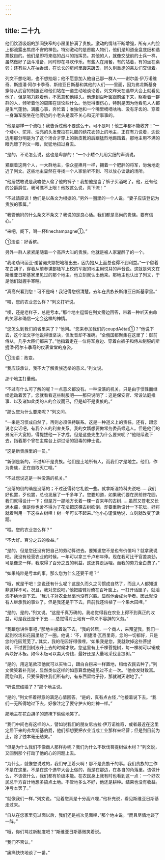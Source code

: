 ```yaml
---
---
---
```

title: 二十九
---



他们饮酒吸烟的那间狭窄的小房里挤满了贵族。激动的情绪不断增强，所有人的脸上都流露出焦虑不安的神色。特别激动的是首脑人物们，他们是知道全盘底细和选票数自的。他们是即将来临的战斗的指挥员。其他的人，就像交战前的士兵一样，虽然做好了战斗准备，同时却在寻欢作乐。有些人在用餐，有的站着，有的坐在桌旁；还有些人在抽香烟，在长长的房间里踱来踱去，同久别重逢的亲友们交谈着。

列文不想吃喝，也不想抽烟；他不愿意加入他自己那一群人——谢尔盖·伊万诺维奇、斯捷潘·阿尔卡季奇、斯维亚日斯基和其他的人们——里面，因为弗龙斯基身穿侍从武官的制服正和他们站在一道生动地谈论着。列文昨天在选举大会上就看见他了，但是竭力躲着他，不愿意和他碰头。他走到百叶窗跟前坐下来，察看着一群群的人，倾听着他的周围在谈论些什么。他觉得很伤心，特别是因为他看见人人都是生气蓬勃，满腹心事，奔忙着；唯独他和一个嘴里嘀嘀咕咕、没有牙齿的、穿着一身海军服坐在他旁边的小老头是漠不关心和无所事事的。

“他是那样一个流氓！我告诉过他不要这么干。可不是吗！他三年都不能收齐！”一个矮小、驼背、油亮的头发耷拉在礼服的绣花衣领上的地主，正在有力说着，边说边用那分明是为了这个场合才穿上的新皮靴的后跟猛烈地踢踏着。那地主用不满的眼光瞟了列文一眼，就猛地扭过身去。

“是的，不论怎么说，这也是卑鄙的！”一个小矮个儿用尖细的声调说。

紧跟着这两个人，一大群地主，像众星捧月一样，拥着一个肥胖的将军，匆匆地走近了列文。这些地主显然在寻找一个人家偷听不到、可以放心谈话的场所。

“他居然敢说是我唆使人偷了他的裤子！我想他是当了裤子买酒喝了。他，还有他的公爵爵位，我可瞧不上眼！他敢这么说，真下流！”

“不过请原谅！他们是以条文为根据的，”另外一圈里的一个人说。“妻子应该登记为贵族的家属。”

“我管他妈的什么条文不条文？我说的是良心话。我们都是高尚的贵族。要有信心。”

“来吧，阁下，喝一杯finechampagne①。”



①法语：好香槟。

另外一群人紧紧尾随着一个高声大叫的贵族。他就是被人家灌醉了的一个。

“我老劝玛丽亚·谢苗诺夫娜把地租出去，因为她从上面总也得不到利益。”一个留着花白胡子，穿着从前参谋部陆军上校的军服的地主用悦耳的声音说。这就是列文在斯维亚日斯基家里见过的那个地主。他立刻就认出他来。那地主也认出了列文，于是他们就握手寒暄。

“真高兴看到您！可不是吗！我记得您很清楚。去年在贵族长斯维亚日斯基家里。”

“喂，您的农业怎么样？”列文打听说。

“噢，还是老样子，总是亏本，”那个地主逗留在列文旁边回答，带着一种听天由命的笑容和确信一定会这样的神情。

“您怎么到我们的省里来了？”他问。“您来参加我们的coupdAétat①？”他说下去，这个法文字他说得很坚决，但发音却不准确。“全俄国都聚集在这里了：御前侍从，几乎大臣们都来了。”他指着走在一位将军身边、穿着白裤子和侍从制服的斯捷潘·阿尔卡季奇的仪表堂堂的身姿。



①法语：政变。

“我应该承认，我不大了解贵族选举的意义。”列文说。

那个地主打量他。

“不过有什么可了解的呢？一点意义都没有。一种没落的机关，只是由于惯性而继续运动着罢了。您就看看这些制服吧——那只说明了：这是保安官、常设法庭推事、以及诸如此类的人的会议而已，但是却不是贵族的。”

“那么您为什么要来呢？”列文问。

“一来是习惯成自然了。再则必须保持联系。这是一种道义上的责任。还有，跟您说老实话吧，有我个人的利害关系。我的女婿想要做常务委员候选人。但是他们的景况不大宽裕，得提拔他一下才成。但是这些先生为什么要来呢？”他继续说下去，指着那个曾在主席台上讲过话的狠毒的绅士说。

“这是新贵族里的一员。”

“新倒是新的，不过却不是贵族。他们是土地所有人，而我们才是地主。他们，作为贵族，正在自取灭亡哩。”

“不过您说这是一种没落的机关。”

“没落的倒的确是没落的；不过还得待它礼貌一些。就拿斯涅特科夫说吧……我们好也罢，歹也罢，总也发展了一千多年了。您要知道，如果我们要在房前修花园，我们就得设计一下；但是万一那地方长着一棵一百来年的古树……虽然又苍老又长满木瘤，但是你也舍不得为了花坛把这棵古树砍倒，却要重新设计一下花坛，好将就着利用一下这株古树哩！树一年可长不起来。”他小心谨慎地说，立刻就改变了话题。

“喂。您的农业怎么样？”

“不大好。百分之五的收益。”

“是的，但是您还没有把自己的劳动算进去。要知道您不是也有价值吗？就拿我说吧。我没有经营农业的时候，一年可以拿三千卢布年俸。现在我可比干官差卖劲，可是像您一样，我取得了百分之五的利益，这还算走运哩。而我的劳力全白费了。”

“如果纯粹是亏本的事，那么您为什么还要干呢？”

“哦，就是干吧！您说还有什么呢？这是久而久之习惯成自然了，而且人人都知道非这样不可。况且，我对您说吧，”他把胳臂肘倚在百叶窗上，一打开话匣子，就滔滔不绝地谈下去。“我儿子对农业丝毫也没有兴趣。显然他会成为学者。因此就没有人继承我的事业了。但是我还是干下去。目前我还培植了一个果木园哩。”

“是的，是的，”列文说。“这是千真万确的。我老觉得我在农业上得不到真正的收益，可是我还是干下去……总觉得对土地有一种义不容辞的义务。”

“我跟您讲件事吧，”那地主接着说下去。“我的邻居，一个商人，来拜望我。我们一起到农场和花园里绕了一圈。他说：‘不，斯捷潘·瓦西里奇，您的一切都好，只是您的花园荒芜了。’其实，我的花园好得很哩。‘如果我是您，我就砍掉这些菩提树，不过要到树液升上去的时候才砍。您这里有上千棵菩提树，每一棵树可以锯成两块好木板。如今木板可以卖大价钱，最好还是大量地采伐菩提树。’”

“是的，用这笔款项他就可以买牲口，跟白白捞来一样置地，租给农民去种了。”列文微笑着补充说，显然类似这样的如意算盘他碰见过不止一次。“他会发财致富。而您和我，只要保得住我们所有的，有东西留给子孙，那就谢天谢地了。”

“听说您结婚了？”那个地主说。

“是的，”列文怀着得意的满足心情回答。“是的，真有点古怪，”他接着说下去。“我们一无所得地过下去，好像注定了要守护火的灶神一样。”

那地主在花白胡子的遮掩下偷偷地笑了。

“我们中间也有这样的人，譬如说我们的朋友尼古拉·伊万诺维奇，或者最近在这里定居下来的弗龙斯基伯爵，他们都想要把农业当成工业那样来经营；但是到目前为止，除了蚀本毫无结果。”

“但是为什么我们不像商人那样办呢？我们为什么不砍伐菩提树做木材？”列文说，又回到那个打动了他的心的问题上去。

“为什么，就像您说过的，我们守卫着火啊！那不是贵族干的事。我们贵族的工作不是在这里，不是在这个选举大会上做的，而是在那边，在各自的角落里。该做什么，不该做什么，我们都有阶级本能。在农民身上我有时也看到这一点：一个好农民总千方百计地想多搞点土地。不管地多么不好，他还是耕种。结果也没有收益。净亏本罢了。”

“就像我们一样，”列文说。“见着您真是十分高兴哩，”他补充说，看见斯维亚日斯基走过来。

“自从在您家里见过面以后，我们还是初次见面哩，”那个地主说。“而且尽情地谈了一阵。”

“哦，你们骂过新制度吧？”斯维亚日斯基微笑着说。

“我们不否认。”

“痛痛快快地谈了一番。”
